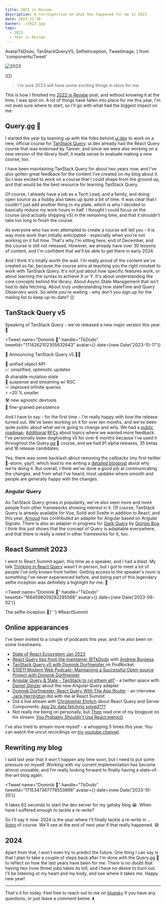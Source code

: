 ```yaml
---
title: 2023 in Review
description: A retrospective on what has happened for me in 2023
date: 2023-12-30
banner: ./2023.jpg
tags:
  - 2023
  - Year in Review
---
```


  AvatarTkDodo,
  TanStackQueryV5,
  SelfieInception,
  TweetImage,
} from 'components/Tweet'

<img alt="2023" src="./2023.jpg" />

<Attribution
  name="Ricardo Loaiza"
  url="https://unsplash.com/@rickpekar"
/>

<Translations>{[]}</Translations>

> I'm sure 2023 will have some exciting things in store for me.

This is how I finished my [2022 in Review](/2022-in-review#2023) post, and without knowing it at the time, I was spot on. A lot of things have fallen into place for me this year, I'm not even sure where to start, so I'll go with what had the biggest impact on me:

## Query.gg 🔮

I started the year by teaming up with the folks behind [ui.dev](https://ui.dev) to work on a new, official course for [TanStack Query](https://tanstack.com/query). ui.dev already had the React Query course that was endorsed by Tanner, and since we were also working on a new version of the library itself, it made sense to evaluate making a new course, too.

I have been maintaining TanStack Query for about two years now, and I've also gotten great feedback for the content I've created on my blog about it. So I was excited to work on a course that I could shape from the ground up, and that would be the best resource for learning TanStack Query.

Of course, I already have a job as a Tech Lead, and a family, and doing open source as a hobby also takes up quite a bit of time. It was clear that I couldn't just add another thing to my plate, which is why I decided to basically reduce my work hours in half. I thought I could focus on the course (and actually shipping v5) in the remaining time, and that it shouldn't take too long to finish the course.

As everyone who has ever attempted to create a course will tell you - it is <Emph>way</Emph> more work than initially anticipated - especially when you're not working on it full time. That's why I'm sitting here, end of December, and the course is still not released. However, we already have over 30 lessons of content, and I'm confident that we'll be able to get there in early 2024.

And I think it's totally worth the wait. I'm really proud of the content we've created so far, because the course aims at teaching you the right mindset to work with TanStack Query. It's not just about how specific features work, or about learning the syntax to achieve X or Y. It's about understanding the core concepts behind the library. About <Emph>Async State Management</Emph> that isn't tied to data fetching. About truly understanding how <Emph>staleTime</Emph> and <Emph>Query Observers</Emph> work. So while you're waiting - why don't you sign up for the mailing list to keep up-to-date? 😉

<QueryGG />

## TanStack Query v5

Speaking of TanStack Query - we've released a new major version this year. 🎉

<Tweet
  name="Dominik 🔮"
  handle="TkDodo"
  tweetId="1714262102305632643"
  avatar={<AvatarTkDodo />}
  date={new Date('2023-10-17')}
>
  <p>📢 Announcing TanStack Query v5 🎉🥳</p>
  <p>
    🤝 unified object API
    <br />
    📈 simplified, optimistic updates
    <br />
    ♻️ sharable mutation state
    <br />
    🔀 suspense and streaming w/ RSC
    <br />
    ♾ improved infinite queries
    <br />
    ⚡️ ~20 % smaller
    <br />
    🛠️ new agnostic devtools
    <br />
    💾 fine-grained persistence
    <br />
  </p>
  <p>
    <TweetImage>
      <TanStackQueryV5 />
    </TweetImage>
  </p>
</Tweet>

And I have to say - for the first time - I'm really happy with how the release turned out. We've been working on it for over ten months, and we've been quite public about what we're going to change and why. We had a [public roadmap](https://github.com/TanStack/query/discussions/4252). [Additional](https://github.com/TanStack/query/discussions/4854) [RFCs](https://github.com/TanStack/query/discussions/5279) about topics where we wanted more feedback. I've personally been dogfooding v5 for over 6 months because I've used it throughout the Query.gg 🔮 course, and we had 91 alpha releases, 35 betas and 16 release candidates.

Yes, there was some backlash about removing the callbacks (my first twitter 💩-storm, yay!), which lead to me writing a [detailed blogpost](breaking-react-querys-api-on-purpose) about why we're doing it. But overall, I think we've done a good job at communicating the changes, and from what I've heard, most updates where smooth and people are generally happy with the changes.

### Angular Query

As TanStack Query grows in popularity, we've also seen more and more people from other frameworks showing interest in it. Of course, TanStack Query is already available for Vue, Solid and Svelte in addition to React, and this year, [Arnoud](https://twitter.com/Arnoud_dv) has contributed an adapter for Angular based on Angular Signals. There is also an adapter in progress for [Qwik Query](https://github.com/TanStack/query/pull/6436) by [Giorgio Boa](https://twitter.com/giorgio_boa). I think this just shows that the concept of Query is adaptable everywhere, and that there is really a need in other frameworks for it, too.

## React Summit 2023

I went to React Summit again, this time as a speaker, and I had a blast. My talk [Thinking in React Query](thinking-in-react-query) wasn't in person, but I got to meet a lot of people I've only known from twitter. Getting access to the speaker's room is something I've never experienced before, and being part of this legendary selfie inception was definitely a highlight for me: 🤳

<Tweet
  name="Dominik 🔮"
  handle="TkDodo"
  tweetId="1664598009282285568"
  avatar={<AvatarTkDodo />}
  date={new Date('2023-06-02')}
>
  <p>
    The selfie inception 🤳{' '}
    <Text color="var(--theme-ui-colors-twitterBlue)">
      #ReactSummit
    </Text>
  </p>
  <p>
    <TweetImage>
      <SelfieInception />
    </TweetImage>
  </p>
</Tweet>

## Online appearances

I've been invited to a couple of podcasts this year, and I've also been on some livestreams:

- [State of React Ecosystem Jan 2023](https://www.youtube.com/watch?v=_nGuk2Gs2oc)
- [React Query tips from the maintainer @TkDodo](https://www.youtube.com/watch?v=PtHRZqh3LHI) with
  [Andrew Burgess](https://twitter.com/andrew8088).
- [TanStack Query v5 with Dominik Dorfmeister
  ](https://podrocket.logrocket.com/tanstack-query-v5-dominik-dorfmeister) on PodRocket
- [S10E11 Modern Web Podcast- Maintaining a Successful Open-source Project with Dominik Dorfmeister](https://modernweb.podbean.com/e/s10e11-modern-web-podcast-maintaining-a-successful-open-source-project/)
- [Angular Query & State - TanStack to rul ethem all?](https://x.com/DanielGlejzner/status/1738531157002596701) - a twitter space with [Daniel Glejzer](https://twitter.com/DanielGlejzner) about the new Angular Query adapter
- [Dominik Dorfmeister: React Query With The App Router](https://www.youtube.com/watch?v=R4NHXrvwZWA) - an interview [Jack Herrington](https://twitter.com/jherr) did with me at React Summit
- Did a live stream with [Christopher Ehrlich](https://twitter.com/ccccjjjjeeee) about React Query and Server Components: [App Dir data fetching solved???](https://www.youtube.com/watch?v=ESnhVaWI59c)
- Not really me being on personally, but [Theo](https://twitter.com/t3dotgg) read one of my blogpost on his stream: [You Probably Shouldn't Use React.memo()](https://www.youtube.com/watch?v=Yh2eH4fXgbU)

I've also tried to stream more myself - a whopping 5 times this year. You can watch the uncut recordings on [my youtube channel](https://www.youtube.com/@tkdodo).

## Rewriting my blog

I said last year that it won't happen any time soon, but I need to put some pressure on myself. Working with my current implementation has become almost unusable, and I'm really looking forward to finally having a state-of-the-art blog again.

<Tweet
  name="Dominik 🔮"
  handle="TkDodo"
  tweetId="1715347367778553896"
  avatar={<AvatarTkDodo />}
  date={new Date('2023-10-20')}
>
  <p>
    It takes 62 seconds to start the dev server for my gatsby blog 😭.
    When have I suffered enough to tackle a re-write?
  </p>
</Tweet>

So I'll say it now: 2024 is the year where I'll finally tackle a re-write in ... [Astro](https://astro.build/) of course. We'll see at the end of next year if that really happened. 😅

## 2024

Apart from that, I won't even try to predict the future. One thing I can say is that I plan to take a couple of steps back after I'm done with the Query.gg 🔮 to reflect on how the last years have been for me. There is no doubt that having two (now three) jobs takes its toll, and I have no desire to burn out. I'll be listening ot my heart and my body, and see where it takes me. Happy new year!

---

That's it for today. Feel free to reach out to me on [bluesky](https://bsky.app/profile/tkdodo.eu)
if you have any questions, or just leave a comment below. ⬇️

<Comments />
